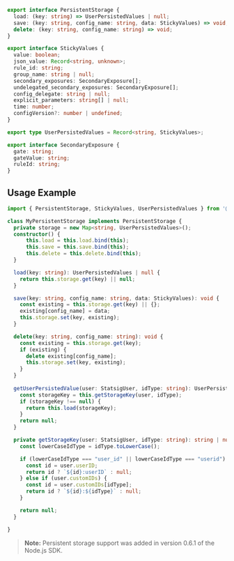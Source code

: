 ```typescript
export interface PersistentStorage {
  load: (key: string) => UserPersistedValues | null;
  save: (key: string, config_name: string, data: StickyValues) => void;
  delete: (key: string, config_name: string) => void;
}

export interface StickyValues {
  value: boolean;
  json_value: Record<string, unknown>;
  rule_id: string;
  group_name: string | null;
  secondary_exposures: SecondaryExposure[];
  undelegated_secondary_exposures: SecondaryExposure[];
  config_delegate: string | null;
  explicit_parameters: string[] | null;
  time: number;
  configVersion?: number | undefined;
}

export type UserPersistedValues = Record<string, StickyValues>;

export interface SecondaryExposure {
  gate: string;
  gateValue: string;
  ruleId: string;
}
```

## Usage Example

```typescript
import { PersistentStorage, StickyValues, UserPersistedValues } from '@statsig/statsig-node-core';

class MyPersistentStorage implements PersistentStorage {
  private storage = new Map<string, UserPersistedValues>();
  constructor() {
      this.load = this.load.bind(this);
      this.save = this.save.bind(this);
      this.delete = this.delete.bind(this);
  }

  load(key: string): UserPersistedValues | null {
    return this.storage.get(key) || null;
  }

  save(key: string, config_name: string, data: StickyValues): void {
    const existing = this.storage.get(key) || {};
    existing[config_name] = data;
    this.storage.set(key, existing);
  }

  delete(key: string, config_name: string): void {
    const existing = this.storage.get(key);
    if (existing) {
      delete existing[config_name];
      this.storage.set(key, existing);
    }
  }
  
  getUserPersistedValue(user: StatsigUser, idType: string): UserPersistedValues | null {
    const storageKey = this.getStorageKey(user, idType);
    if (storageKey !== null) {
      return this.load(storageKey);
    }
    return null;
  }

  private getStorageKey(user: StatsigUser, idType: string): string | null {
    const lowerCaseIdType = idType.toLowerCase();

    if (lowerCaseIdType === "user_id" || lowerCaseIdType === "userid") {
      const id = user.userID;
      return id ? `${id}:userID` : null;
    } else if (user.customIDs) {
      const id = user.customIDs[idType];
      return id ? `${id}:${idType}` : null;
    }

    return null;
  }

}
```

> **Note:** Persistent storage support was added in version 0.6.1 of the Node.js SDK.
